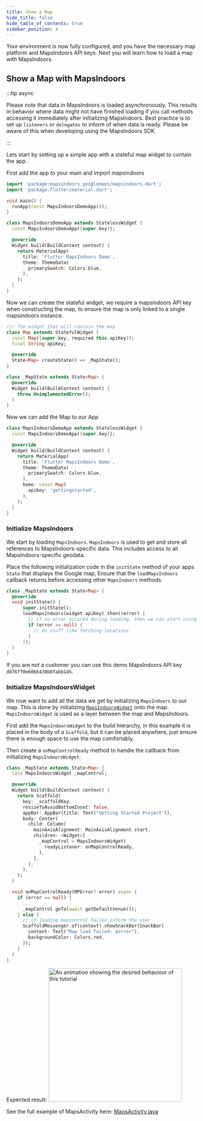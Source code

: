 ```yaml
---
title: Show a Map
hide_title: false
hide_table_of_contents: true
sidebar_position: 4
---
```



Your environment is now fully configured, and you have the necessary map platform and MapsIndoors API keys. Next you will learn how to load a map with MapsIndoors.

## Show a Map with MapsIndoors

:::tip async

Please note that data in MapsIndoors is loaded asynchronously. This results in behavior where data might not have finished loading if you call methods accessing it immediately after initializing MapsIndoors. Best practice is to set up `listeners` or `delegates` to inform of when data is ready. Please be aware of this when developing using the MapsIndoors SDK.

:::


Lets start by setting up a simple app with a stateful map widget to contain the app. 

First add the app to your main and import mapsindoors

```dart
import 'package:mapsindoors_googlemaps/mapsindoors.dart';
import 'package:flutter/material.dart';

void main() {
  runApp(const MapsIndoorsDemoApp());
}

class MapsIndoorsDemoApp extends StatelessWidget {
  const MapsIndoorsDemoApp({super.key});

  @override
  Widget build(BuildContext context) {
    return MaterialApp(
      title: 'Flutter MapsIndoors Demo',
      theme: ThemeData(
        primarySwatch: Colors.blue,
      ),
    );
  }
}
```

Now we can create the stateful widget, we require a mapsindoors API key when constructing the map, to ensure the map is only linked to a single mapsindoors instance.

```dart
/// The widget that will contain the map
class Map extends StatefulWidget {
  const Map({super.key, required this.apiKey});
  final String apiKey;

  @override
  State<Map> createState() => _MapState();
}

class _MapState extends State<Map> {
  @override
  Widget build(BuildContext context) {
    throw UnimplementedError();
  }
}
```

Now we can add the Map to our App

```dart
class MapsIndoorsDemoApp extends StatelessWidget {
  const MapsIndoorsDemoApp({super.key});

  @override
  Widget build(BuildContext context) {
    return MaterialApp(
      title: 'Flutter MapsIndoors Demo',
      theme: ThemeData(
        primarySwatch: Colors.blue,
      ),
      home: const Map(
        apiKey: 'gettingstarted',
      ), 
    );
  }
}
```

### Initialize MapsIndoors

We start by loading `MapsIndoors`. `MapsIndoors` is used to get and store all references to MapsIndoors-specific data. This includes access to all MapsIndoors-specific geodata.

Place the following initialization code in the `initState` method of your apps `State` that displays the Google map, Ensure that the `loadMapsIndoors` callback returns before accessing other `MapsIndoors` methods.

```dart
class _MapState extends State<Map> {
  @override
  void initState() {
      super.initState();
      loadMapsIndoors(widget.apiKey).then((error) {
        // if no error occured during loading, then we can start using the SDK
        if (error == null) {
          // do stuff like fetching locations
        }
      });
  }
}
```

If you are not a customer you can use this demo MapsIndoors API key `d876ff0e60bb430b8fabb145`.

### Initialize MapsIndoorsWidget

We now want to add all the data we get by initializing `MapsIndoors` to our map. This is done by initializing [`MapsIndoorsWidget`](https://pub.dev/documentation/mapsindoors/latest/mapsindoors/MapsIndoorsWidget-class.html) onto the map. `MapsIndoorsWidget` is used as a layer between the map and MapsIndoors.

First add the `MapsIndoorsWidget` to the build hierarchy, in this example it is placed in the body of a `Scaffold`, but it can be placed anywhere, just ensure there is enough space to use the map comfortably.

Then create a `onMapControlReady` method to handle the callback from initializing `MapsIndoorsWidget`:


```dart
class _MapState extends State<Map> {
  late MapsIndoorsWidget _mapControl;

  @override
  Widget build(BuildContext context) {
    return Scaffold(
      key: _scaffoldKey,
      resizeToAvoidBottomInset: false,
      appBar: AppBar(title: Text("Getting Started Project")),
      body: Center(
        child: Column(
          mainAxisAlignment: MainAxisAlignment.start,
          children: <Widget>[
            _mapControl = MapsIndoorsWidget(
              readyListener: onMapControlReady,
            ),
          ],
        ),
      ),
    );
  }

  void onMapControlReady(MPError? error) async {
    if (error == null) {
      ...
      _mapControl.goTo(await getDefaultVenue());
    } else {
      // if loading mapcontrol failed inform the user
      ScaffoldMessenger.of(context).showSnackBar(SnackBar(
        content: Text("Map load failed: $error"),
        backgroundColor: Colors.red,
      ));
    }
  }
}
```

Expected result:
<img src="/img/getting-started/flutter_map.gif" alt="An animation showing the desired behaviour of this tutorial" width="350"/>

See the full example of MapsActivity here: [MapsActivity.java](https://github.com/MapsPeople/MapsIndoors-Android-Examples/tree/main/Google_Maps/mapsindoorsgettingstartedjava)
